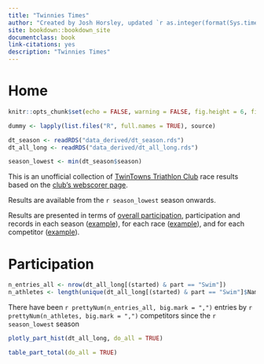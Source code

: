```yaml
--- 
title: "Twinnies Times"
author: "Created by Josh Horsley, updated `r as.integer(format(Sys.time(),'%d'))` `r format(Sys.time(),'%b %Y')`"
site: bookdown::bookdown_site
documentclass: book
link-citations: yes
description: "Twinnies Times"
---
```


# Home

```r

knitr::opts_chunk$set(echo = FALSE, warning = FALSE, fig.height = 6, fig.width = 7)

dummy <- lapply(list.files("R", full.names = TRUE), source)

dt_season <- readRDS("data_derived/dt_season.rds")
dt_all_long <- readRDS("data_derived/dt_all_long.rds")

season_lowest <- min(dt_season$season)

```




This is an unofficial collection of [TwinTowns Triathlon Club](http://www.twintownstriathlon.org.au){target="_blank"} race results based on the [club's webscorer page](https://www.webscorer.com/33755){target="_blank"}.

Results are available from the `r season_lowest` season onwards.

Results are presented in terms of [overall participation](#participation-total-all), participation and records in each season ([example](#participation-total-2020-2021)), for each race ([example](#r-2021-02-13)), and for each competitor ([example](#a-tracy-foyster)).


# Participation {#participation-total-all}

```r
n_entries_all <- nrow(dt_all_long[(started) & part == "Swim"])
n_athletes <- length(unique(dt_all_long[(started) & part == "Swim"]$Name))
```

There have been `r prettyNum(n_entries_all, big.mark = ",")` entries by `r prettyNum(n_athletes, big.mark = ",")` competitors since the `r season_lowest` season


```r
plotly_part_hist(dt_all_long, do_all = TRUE)
```


```r
table_part_total(do_all = TRUE)

```

